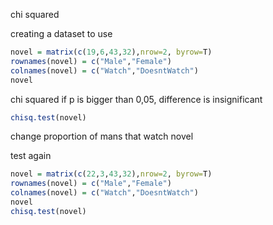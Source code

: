 chi squared

creating a dataset to use 
```r
novel = matrix(c(19,6,43,32),nrow=2, byrow=T)
rownames(novel) = c("Male","Female")
colnames(novel) = c("Watch","DoesntWatch")
novel
```
chi squared
if p is bigger than 0,05, difference is insignificant
```r
chisq.test(novel)
```
change proportion of mans that watch novel

test again
```r
novel = matrix(c(22,3,43,32),nrow=2, byrow=T)
rownames(novel) = c("Male","Female")
colnames(novel) = c("Watch","DoesntWatch")
novel
chisq.test(novel)
```

